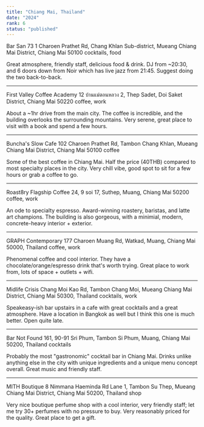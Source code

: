 ```yaml
---
title: "Chiang Mai, Thailand"
date: "2024"
rank: 6
status: "published"
---
```


Bar San
73 1 Charoen Prathet Rd, Chang Khlan Sub-district, Mueang Chiang Mai District, Chiang Mai 50100
cocktails, food

Great atmosphere, friendly staff, delicious food & drink. DJ from ~20:30, and 6 doors down from Noir which has live jazz from 21:45. Suggest doing the two back-to-back.

---

First Valley Coffee Academy
12 บ้านแม่ตอนหลวง 2, Thep Sadet, Doi Saket District, Chiang Mai 50220
coffee, work

About a ~1hr drive from the main city. The coffee is incredible, and the building overlooks the surrounding mountains. Very serene, great place to visit with a book and spend a few hours.

---

Buncha's Slow Cafe
102 Charoen Prathet Rd, Tambon Chang Khlan, Mueang Chiang Mai District, Chiang Mai 50100
coffee

Some of the best coffee in Chiang Mai. Half the price (40THB) compared to most specialty places in the city. Very chill vibe, good spot to sit for a few hours or grab a coffee to go.

---

Roast8ry Flagship Coffee
24, 9 soi 17, Suthep, Muang, Chiang Mai 50200
coffee, work

An ode to specialty espresso. Award-winning roastery, baristas, and latte art champions. The building is also gorgeous, with a minimial, modern, concrete-heavy interior + exterior.

---

GRAPH Contemporary
177 Charoen Muang Rd, Watkad, Muang, Chiang Mai 50000, Thailand
coffee, work

Phenomenal coffee and cool interior. They have a chocolate/orange/espresso drink that's worth trying. Great place to work from, lots of space + outlets + wifi.

---

Midlife Crisis
Chang Moi Kao Rd, Tambon Chang Moi, Mueang Chiang Mai District, Chiang Mai 50300, Thailand
cocktails, work

Speakeasy-ish bar upstairs in a cafe with great cocktails and a great atmosphere. Have a location in Bangkok as well but I think this one is much better. Open quite late. 

---

Bar Not Found
161, 90-91 Sri Phum, Tambon Si Phum, Muang, Chiang Mai 50200, Thailand
cocktails

Probably the most "gastronomic" cocktail bar in Chiang Mai. Drinks unlike anything else in the city with unique ingredients and a unique menu concept overall. Great music and friendly staff.

---

MITH Boutique
8 Nimmana Haeminda Rd Lane 1, Tambon Su Thep, Mueang Chiang Mai District, Chiang Mai 50200, Thailand
shop

Very nice boutique perfume shop with a cool interior, very friendly staff; let me try 30+ perfumes with no pressure to buy. Very reasonably priced for the quality. Great place to get a gift.